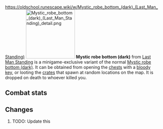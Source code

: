 https://oldschool.runescape.wiki/w/Mystic_robe_bottom_(dark)_(Last_Man_Standing)
{{Infobox Item
|name = Mystic robe bottom (dark)
|image = [[File:Mystic robe bottom (dark) (Last Man Standing).png]]
|release = [[04 August]] [[2016]]
|update = Last Man Standing Beta and Splashing Restrictions  # TODO: Update this
|members = No
|quest = No
|tradeable = No
|placeholder = No
|equipable = Yes
|stackable = No
|noteable = Yes
|options = Wield, Drop   # TODO: Update this
|examine = The lower half of a dark magical robe.
|value = 1
|alchable = No
|weight = 1.814
|id = 27159
}}
[[File:Mystic robe bottom (dark) (Last Man Standing) detail.png|160px|left]]
'''Mystic robe bottom (dark)''' from [[Last Man Standing]] is a minigame-exclusive variant of the normal [[Mystic robe bottom (dark)]]. It can be obtained from opening the [[Chest (Last Man Standing)|chests]] with a [[bloody key]], or looting the [[Crate (Last Man Standing)|crates]] that spawn at random locations on the map. It is dropped on death to whoever killed you.

==Combat stats==
{{Infobox Bonuses
|astab = 0
|aslash = 0
|acrush = 0
|amagic = 15
|arange = 0
|dstab = 0
|dslash = 0
|dcrush = 0
|dmagic = 15
|drange = 0
|str = 0
|rstr = 0
|mdmg = 0
|prayer = 0
|slot = legs
|image = [[File:Mystic robe bottom (dark) equipped male.png|160px]]
|altimage = [[File:Mystic robe bottom (dark) equipped female.png|160px]]
}}



==Changes==
# TODO: Update this
{{Subject changes header}}
{{Subject changes
|date = 4 August 2016
|update = Last Man Standing
|change = The item was made fully available with the release of Last Man Standing.
}}
{{Subject changes footer}}

{{Last Man Standing In-game Items}}